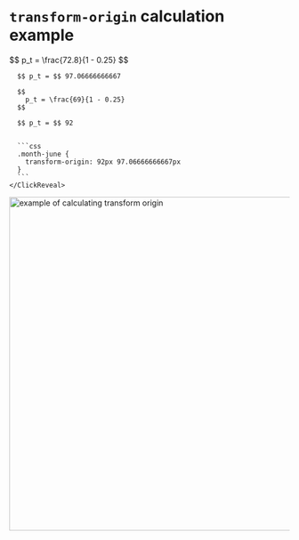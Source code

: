 
# `transform-origin` calculation example

<Row>
  <Column>
    <ClickReveal>
      $$
        p_t = \frac{72.8}{1 - 0.25}
      $$

      $$ p_t = $$ 97.06666666667
      
      $$
        p_t = \frac{69}{1 - 0.25}
      $$

      $$ p_t = $$ 92
      

      ```css
      .month-june {
        transform-origin: 92px 97.06666666667px
      }
      ```
    </ClickReveal>
  </Column>
  <Column>
    <img src={transformOriginCalcExample} width="600" alt="example of calculating transform origin" />
  </Column>
</Row>
